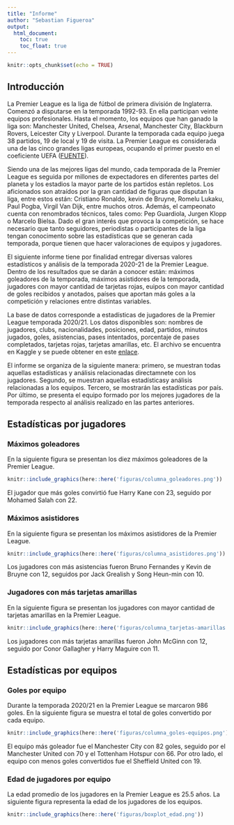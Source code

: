 ```yaml
---
title: "Informe"
author: "Sebastian Figueroa"
output: 
  html_document:
    toc: true
    toc_float: true
---
```


```r
knitr::opts_chunk$set(echo = TRUE)
```

## Introducción

La Premier League es la liga de fútbol de primera división de Inglaterra. Comenzó a disputarse en la temporada 1992-93. En ella participan veinte equipos profesionales. Hasta el momento, los equipos que han ganado la liga son: Manchester United, Chelsea, Arsenal, Manchester City, Blackburn Rovers, Leicester City y Liverpool. Durante la temporada cada equipo juega 38 partidos, 19 de local y 19 de visita. La Premier League es considerada una de las cinco grandes ligas europeas, ocupando el primer puesto en el coeficiente UEFA ([FUENTE](https://es.uefa.com/nationalassociations/uefarankings/)).  
  
Siendo una de las mejores ligas del mundo, cada temporada de la Premier League es seguida por millones de expectadores en diferentes partes del planeta y los estadios la mayor parte de los partidos están repletos. Los aficionados son atraídos por la gran cantidad de figuras que disputan la liga, entre estos están: Cristiano Ronaldo, kevin de Bruyne, Romelu Lukaku, Paul Pogba, Virgil Van Dijk, entre muchos otros. Además, el campeonato cuenta con renombrados técnicos, tales como: Pep Guardiola, Jurgen Klopp o Marcelo Bielsa. Dado el gran interés que provoca la competición, se hace necesario que tanto seguidores, periodistas o participantes de la liga tengan conocimento sobre las estadísticas que se generan cada temporada, porque tienen que hacer valoraciones de equipos y jugadores.  
  
El siguiente informe tiene por finalidad entregar diversas valores estadísticos y análisis de la temporada 2020-21 de la Premier League. Dentro de los resultados que se darán a conocer están: máximos goleadores de la temporada, máximos asistidores de la temporada, jugadores con mayor cantidad de tarjetas rojas, euipos con mayor cantidad de goles recibidos y anotados, países que aportan más goles a la competición y relaciones entre distintas variables.  
  
La base de datos corresponde a estadísticas de jugadores de la Premier League temporada 2020/21. Los datos disponibles son: nombres de jugadores, clubs, nacionalidades, posiciones, edad, partidos, minutos jugados, goles, asistencias, pases intentados, porcentaje de pases completados, tarjetas rojas, tarjetas amarillas, etc. El archivo se encuentra en Kaggle y se puede obtener en este [enlace](https://www.kaggle.com/rajatrc1705/english-premier-league202021).  

El informe se organiza de la siguiente manera: primero, se muestran todas aquellas estadísticas y análisis relacionadas directamnete con los jugadores. Segundo, se muestran aquellas estadísticasy análisis relacionadas a los equipos. Tercero, se mostrarán las estadísticas por país. Por último, se presenta el equipo formado por los mejores jugadores de la temporada respecto al análisis realizado en las partes anteriores.

## Estadísticas por jugadores

### Máximos goleadores

En la siguiente figura se presentan los diez máximos goleadores de la Premier League.

```r
knitr::include_graphics(here::here('figuras/columna_goleadores.png'))
```

El jugador que más goles convirtió fue Harry Kane con 23, seguido por Mohamed Salah con 22.

### Máximos asistidores

En la siguiente figura se presentan los máximos asistidores de la Premier League.

```r
knitr::include_graphics(here::here('figuras/columna_asistidores.png'))
```

Los jugadores con más asistencias fueron Bruno Fernandes y Kevin de Bruyne con 12, seguidos por Jack Grealish y Song Heun-min con 10.

### Jugadores con más tarjetas amarillas

En la siguiente figura se presentan los jugadores con mayor cantidad de tarjetas amarillas en la Premier League.

```r
knitr::include_graphics(here::here('figuras/columna_tarjetas-amarillas.png'))
```

Los jugadores con más tarjetas amarillas fueron John McGinn con 12, seguido por Conor Gallagher y Harry Maguire con 11.

## Estadísticas por equipos

### Goles por equipo 

Durante la temporada 2020/21 en la Premier League se marcaron 986 goles. En la siguiente figura  se muestra el total de goles convertido por cada equipo.

```r
knitr::include_graphics(here::here('figuras/columna_goles-equipos.png'))
```

El equipo más goleador fue el Manchester City con 82 goles, seguido por el Manchester United con 70 y el Tottenham Hotspur con 66. Por otro lado, el equipo con menos goles convertidos fue el Sheffield United con 19.

### Edad de jugadores por equipo

La edad promedio de los jugadores en la Premier League es 25.5 años. La siguiente figura representa la edad de los jugadores de los equipos.

```r
knitr::include_graphics(here::here('figuras/boxplot_edad.png'))
```

